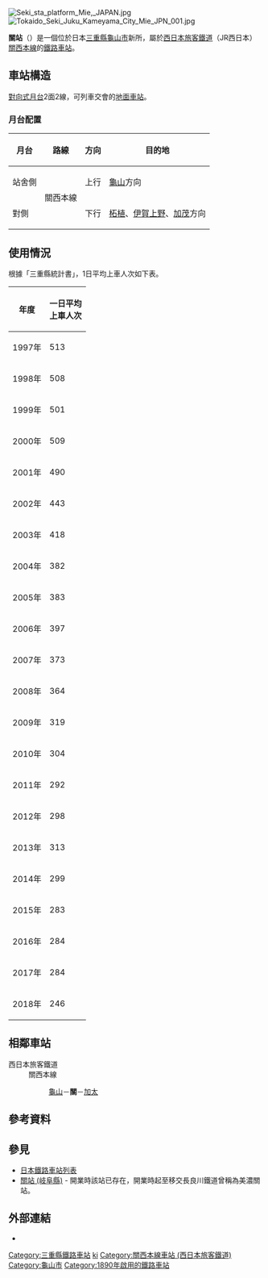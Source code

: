 {{日本車站資訊
|公司色     = #0072bc
|文字色     = 
|站名       = 關站
|圖片       = Seki stn(Mie).jpg
|pxl       = 
|圖片說明   = 站舍
|日文原名   = 関
|平假名     = せき
|羅馬拼音   = Seki
|副站名     = 
|電報略號   = セキ
|所在地     = {{JPN}}[[三重縣|三重縣]][[龜山市|龜山市]]{{link-ja|關町|関町}}新所664
|坐標       = {{coord|34|50|57.04|N|136|23|40.44|E|display=inline,title}}
|車站構造   = [[地面車站|地面車站]]
|月台配置   = 2面2線
|啟用年月日 = 1890年（[[明治|明治]]23年）12月25日
|廢站年月日 = 
|乘客人數   = 246
|上下車人次 = 
|統計年度   = 2018年
|轉車       = 
|備註       = 無人站
|全寬備註   = 
|adjacent = {{Adjacent stations|system=西日本旅客鐵道近畿地域路線|line=KV|left=加太|right=龜山|note-left=5.4km|note-mid=距離[[名古屋站|名古屋]]65.6km<br />距離[[龜山站_(三重縣)|龜山]]5.7km|note-right=5.7km}}
}}
[[File:Seki_sta_platform_Mie,_JAPAN.jpg|thumb]]
[[File:Tokaido_Seki_Juku_Kameyama_City_Mie_JPN_001.jpg|thumb]]

'''關站'''（{{jpn|j=関駅|hg=せきえき|rm=Seki eki|f=y}}）是一個位於日本[[三重縣|三重縣]][[龜山市|龜山市]]{{link-ja|關町|関町}}新所，屬於[[西日本旅客鐵道|西日本旅客鐵道]]（JR西日本）[[關西本線|關西本線]]的[[鐵路車站|鐵路車站]]。

== 車站構造 ==
[[對向式月台|對向式月台]]2面2線，可列車交會的[[地面車站|地面車站]]。

=== 月台配置 ===
{| rules="rows" class="wikitable"
!月台!!路線!!方向!!目的地
|-
! 站舍側
| rowspan="2"| '''{{JR西路線記號|K|V}}''' 關西本線
| style="text-align:center" | 上行
| [[龜山站_(三重縣)|龜山]]方向
|-
! 對側
| style="text-align:center" | 下行
| [[柘植站|柘植]]、[[伊賀上野站|伊賀上野]]、[[加茂站_(京都府)|加茂]]方向
|}<!-- 上記の方面表記は駅掲示時刻表の表記に合わせ、加茂駅に合わせて、伊賀上野を付け加えたものである。 --->

== 使用情況 ==
根據「三重縣統計書」，1日平均上車人次如下表。
{| class="wikitable" style="text-align:center; font-size: 85%;"
|-
! 年度 !! 一日平均<br/>上車人次
|-
| 1997年 || 513
|-
| 1998年 || 508
|-
| 1999年 || 501
|-
| 2000年 || 509
|-
| 2001年 || 490
|-
| 2002年 || 443
|-
| 2003年 || 418
|-
| 2004年 || 382
|-
| 2005年 || 383
|-
| 2006年 || 397
|-
| 2007年 || 373
|-
| 2008年 || 364
|-
| 2009年 || 319
|-
| 2010年 || 304
|-
| 2011年 || 292
|-
| 2012年 || 298
|-
| 2013年 || 313
|-
| 2014年 || 299
|-
| 2015年 || 283
|-
| 2016年 || 284
|-
| 2017年 || 284
|-
| 2018年 || 246
|}

== 相鄰車站 ==
; 西日本旅客鐵道
: '''{{JR西路線記號|K|V}}''' 關西本線
:: [[龜山站_(三重縣)|龜山]]－'''關'''－[[加太站_(三重縣)|加太]]

== 參考資料 ==
{{Reflist}}

== 參見 ==
* [[日本鐵路車站列表|日本鐵路車站列表]]
* [[關站_(岐阜縣)|關站 (岐阜縣)]] - 開業時該站已存在，開業時起至移交長良川鐵道曾稱為美濃關站。

== 外部連結 ==
* {{外部連結/JR西日本車站|0620803|關}}

{{關西本線 (JR西日本)}}

{{DEFAULTSORT:Seki}}
[[Category:三重縣鐵路車站|Category:三重縣鐵路車站]]
[[Category:日本鐵路車站_Se|ki]]
[[Category:關西本線車站_(西日本旅客鐵道)|Category:關西本線車站 (西日本旅客鐵道)]]
[[Category:龜山市|Category:龜山市]]
[[Category:1890年啟用的鐵路車站|Category:1890年啟用的鐵路車站]]